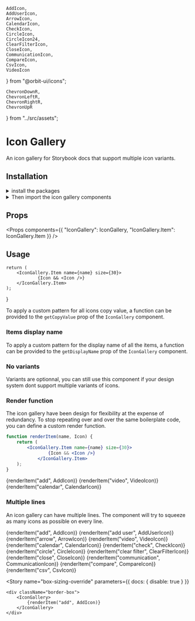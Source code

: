     AddIcon,
    AddUserIcon,
    ArrowIcon,
    CalendarIcon,
    CheckIcon,
    CircleIcon,
    CircleIcon24,
    ClearFilterIcon,
    CloseIcon,
    CommunicationIcon,
    CompareIcon,
    CsvIcon,
    VideoIcon
} from "@orbit-ui/icons";

    ChevronDownR,
    ChevronLeftR,
    ChevronRightR,
    ChevronUpR
} from "../src/assets";

<Meta title="Usage" />

<Anchor storyId="usage--single-variant" />

# Icon Gallery

An icon gallery for Storybook docs that support multiple icon variants.

## Installation

<details><summary>install the packages</summary>

```bash
npm i -D storybook-icon-gallery
```

</details>

<details><summary>Then import the icon gallery components</summary>

```js
import { IconGallery } from "storybook-icon-gallery";
```

</details>

## Props

<Props
    components={{
        "IconGallery": IconGallery,
        "IconGallery.Item": IconGallery.Item
    }}
/>

## Usage

    return (
        <IconGallery.Item name={name} size={30}>
                {Icon && <Icon />}
        </IconGallery.Item>
    );
}


To apply a custom pattern for all icons copy value, a function can be provided to the `getCopyValue` prop of the `IconGallery` component.

### Items display name

To apply a custom pattern for the display name of all the items, a function can be provided to the `getDisplayName` prop of the `IconGallery` component.

### No variants

Variants are optionnal, you can still use this component if your design system dont support multiple variants of icons.

<Preview>
    <Story name="no-variants">
        <IconGallery>
            <IconGallery.Item name="chevron-up">
                <ChevronUpR />
            </IconGallery.Item>
            <IconGallery.Item name="chevron-left">
                <ChevronLeftR />
            </IconGallery.Item>
            <IconGallery.Item name="chevron-down">
                <ChevronDownR />
            </IconGallery.Item>
            <IconGallery.Item name="chevron-right">
                <ChevronRightR />
            </IconGallery.Item>
            <IconGallery.Item name="chevron-up">
                <ChevronUpR />
            </IconGallery.Item>
            <IconGallery.Item name="chevron-left">
                <ChevronLeftR />
            </IconGallery.Item>
            <IconGallery.Item name="chevron-down">
                <ChevronDownR />
            </IconGallery.Item>
            <IconGallery.Item name="chevron-right">
                <ChevronRightR />
            </IconGallery.Item>
            <IconGallery.Item name="chevron-up">
                <ChevronUpR />
            </IconGallery.Item>
            <IconGallery.Item name="chevron-left">
                <ChevronLeftR />
            </IconGallery.Item>
            <IconGallery.Item name="chevron-down">
                <ChevronDownR />
            </IconGallery.Item>
            <IconGallery.Item name="chevron-right">
                <ChevronRightR />
            </IconGallery.Item>
        </IconGallery>
    </Story>
</Preview>

### Render function

The icon gallery have been design for flexibility at the expense of redundancy. To stop repeating over and over the same boilerplate code, you can define a custom render function.

```jsx
function renderItem(name, Icon) {
    return (
        <IconGallery.Item name={name} size={30}>
                {Icon && <Icon />}
            </IconGallery.Item>
    );
}
```

<Preview>
    <Story name="render function">
        <IconGallery>
            {renderItem("add", AddIcon)}
            {renderItem("video", VideoIcon)}
            {renderItem("calendar", CalendarIcon)}
        </IconGallery>
    </Story>
</Preview>

### Multiple lines

An icon gallery can have multiple lines. The component will try to squeeze as many icons as possible on every line.

<Preview>
    <Story name="multiple lines">
        <IconGallery>
            {renderItem("add",  AddIcon)}
            {renderItem("add user", AddUserIcon)}
            {renderItem("arrow", ArrowIcon)}
            {renderItem("video", VideoIcon)}
            {renderItem("calendar", CalendarIcon)}
            {renderItem("check", CheckIcon)}
            {renderItem("circle", CircleIcon)}
            {renderItem("clear filter", ClearFilterIcon)}
            {renderItem("close", CloseIcon)}
            {renderItem("communication", CommunicationIcon)}
            {renderItem("compare", CompareIcon)}
            {renderItem("csv", CsvIcon)}
        </IconGallery>
    </Story>
</Preview>

<Story
    name="box-sizing-override"
    parameters={{
        docs: {
            disable: true
        }
    }}
>
    <div className="border-box">
        <IconGallery>
            {renderItem("add", AddIcon)}
        </IconGallery>
    </div>
</Story>





